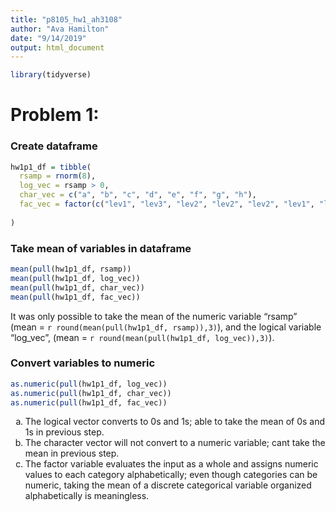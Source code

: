 ```yaml
---
title: "p8105_hw1_ah3108"
author: "Ava Hamilton"
date: "9/14/2019"
output: html_document
---
```



```r
library(tidyverse)
```

# Problem 1:

### Create dataframe
```r

hw1p1_df = tibble(
  rsamp = rnorm(8),
  log_vec = rsamp > 0,
  char_vec = c("a", "b", "c", "d", "e", "f", "g", "h"),
  fac_vec = factor(c("lev1", "lev3", "lev2", "lev2", "lev2", "lev1", "lev3", "lev3"))
  
)

```

### Take mean of variables in dataframe

```r

mean(pull(hw1p1_df, rsamp))
mean(pull(hw1p1_df, log_vec))
mean(pull(hw1p1_df, char_vec))
mean(pull(hw1p1_df, fac_vec))

```

It was only possible to take the mean of the numeric variable "rsamp" (mean = `r round(mean(pull(hw1p1_df, rsamp)),3)`), and the logical variable "log_vec", (mean = `r round(mean(pull(hw1p1_df, log_vec)),3)`).


### Convert variables to numeric

```r

as.numeric(pull(hw1p1_df, log_vec))
as.numeric(pull(hw1p1_df, char_vec))
as.numeric(pull(hw1p1_df, fac_vec))
```

a. The logical vector converts to 0s and 1s; able to take the mean of 0s and 1s in previous step.
b. The character vector will not convert to a numeric variable; cant take the mean in previous step.
c. The factor variable evaluates the input as a whole and assigns numeric values to each category alphabetically; even though categories can be numeric, taking the mean of a discrete categorical variable organized alphabetically is meaningless.


